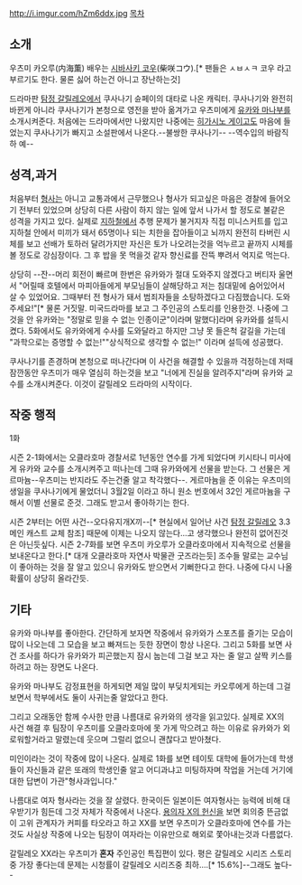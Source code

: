 http://i.imgur.com/hZm6ddx.jpg
[[목차]]
== 소개 ==
우츠미 카오루(内海薫)
배우는 [[시바사키 코우]](柴咲コウ).[* 팬들은 ㅅㅂㅅㅋ 코우 라고 부르기도 한다. 물론 싫어 하는건 아니고 장난하는것]

드라마판 [[탐정 갈릴레오]]에서 쿠사나기 슌페이의 대타로 나온 캐릭터.
쿠사나기와 완전히 바뀐게 아니라 쿠사나기가 본청으로 영전을 받아 옮겨가고 우츠미에게 [[유카와 마나부]]를 소개시켜준다.
처음에는 드라마에서만 나왔지만 나중에는 [[히가시노 게이고]]도 마음에 들었는지 쿠사나기가 빠지고 소설판에서 나온다.--불쌍한 쿠사나기-- --역수입의 바람직하 예--
== 성격,과거 ==
처음부터 [[형사]]는 아니고 교통과에서 근무했으나 형사가 되고싶은 마음은 경찰에 들어오기 전부터 있었으며 상당히 다른 사람이 하지 않는 일에 앞서 나가서 할 정도로 불같은 성격을 가지고 있다. 실제로 [[지하철]]에서 추행 문제가 불거지자 직접 미니스커트를 입고 지하철 안에서 미끼가 돼서 65명이나 되는 치한을 잡아들이고 뇌까지 완전히 타버린 시체를 보고 선배가 토하러 달려가지만 자신은 토가 나오려는것을 억누르고 끝까지 시체를 볼 정도로 강심장이다. 그 후 밥을 못 먹을것 같자 향신료를 잔뜩 뿌려서 억지로 먹는다.

상당히 --잔--머리 회전이 빠르며 한번은 유카와가 절대 도와주지 않겠다고 버티자 울면서 "어릴때 호텔에서 마피아들에게 부모님들이 살해당하고 저는 침대밑에 숨어있어서 살 수 있었어요. 그때부터 전 형사가 돼서 범죄자들을 소탕하겠다고 다짐했습니다. 도와주세요!"[* 물론 거짓말. 미국드라마를 보고 그 주인공의 스토리를 인용한것. 나중에 그것을 안 유카와는 "정말로 믿을 수 없는 인종이군"이라며 말했다]라며 유카와를 설득시켰다.
5화에서도 유카와에게 수사를 도와달라고 하지만 그냥 못 들은척 갈길을 가는데 "과학으로는 증명할 수 없는!""상식적으로 생각할 수 없는!" 이라며 설득에 성공했다.

쿠사나기를 존경하며 본청으로 떠나간다며 이 사건을 해결할 수 있을까 걱정하는데 저때 잠깐동안 우츠미가 매우 열심히 하는것을 보고 "너에게 진실을 알려주지"라며 유카와 교수를 소개시켜준다. 이것이 갈릴레오 드라마의 시작이다.

== 작중 행적 ==
1화

시즌 2-1화에서는 오클라호마 경찰서로 1년동안 연수를 가게 되었다며 키시타니 미사에게 유카와 교수를 소개시켜주고 떠나는데 그때 유카와에게 선물을 받는다. 그 선물은 게르마늄--우츠미는 반지라도 주는건줄 알고 착각했다--. 게르마늄을 준 이유는 우츠미의 생일을 쿠사나기에게 물었더니 3월2일 이라고 하니 원소 번호에서 32인 게르마늄을 구해서 이별 선물로 준것. 그래도 받고서 좋아하기는 한다.

시즌 2부터는 어떤 사건--오다유지개X끼--[* 현실에서 일어난 사건 [[탐정 갈릴레오]] 3.3 메인 캐스트 교체 참조] 때문에 이제는 나오지 않는다...고 생각했으나 완전히 없어진것은 아닌듯싶다. 
시즌 2-7화를 보면 우츠미 카오루가 오클라호마에서 지속적으로 선물을 보내온다고 한다.[* 대개 오클라호마 자연사 박물관 굿즈라는듯] 조수들 말로는 교수님이 좋아하는 것을 잘 알고 있으니 유카와도 받으면서 기뻐한다고 한다. 나중에 다시 나올 확률이 상당히 올라간듯.

== 기타 ==
유카와 마나부를 좋아한다. 간단하게 보자면 작중에서 유카와가 스포츠를 즐기는 모습이 많이 나오는데 그 모습을 보고 빠져드는 듯한 장면이 항상 나온다. 그리고 5화를 보면 사건 조사를 하다가 유카와가 피곤했는지 잠시 눕는데 그걸 보고 자는 줄 알고 살짝 키스를 하려고 하는 장면도 나온다.

유카와 마나부도 감정표현을 하게되면 제일 많이 부딪치게되는 카오루에게 하는데 그걸 보면서 학부에서도 둘이 사귀는줄 알았다고 한다.

그리고 오래동안 함께 수사한 만큼 나름대로 유카와의 생각을 읽고있다. 실제로 XX의 사건 해결 후 팀장이 우츠미를 오클라호마에 못 가게 막으려고 하는 이유로 유카와가 외로워할거라고 말렸는데 웃으며 그럴리 없으니 괜찮다고 받아쳤다.

미인이라는 것이 작중에 많이 나온다. 실제로 1화를 보면 테이토 대학에 들어가는데 학생들이 자신들과 같은 또래의 학생인줄 알고 어디과냐고 미팅하자며 작업을 거는데 거기에 대한 답변이 가관"형사과입니다."

나름대로 여자 형사라는 것을 잘 살렸다. 한국이든 일본이든 여자형사는 능력에 비해 대우받기가 힘든데 그것 자체가 작중에서 나온다. [[용의자 X의 헌신]]을 보면 회의중 뜬금없이 고위 관계자가 커피를 타오라고 하고 XX를 보면 우츠미가 오클라호마에 연수를 가는 것도 사실상 작중에 나오는 팀장이 여자라는 이유만으로 해외로 쫓아내는것과 다름없다.

갈릴레오 XX라는 우츠미가 '''혼자''' 주인공인 특집편이 있다.
평은 갈릴레오 시리즈 스토리중 가장 좋다는데 문제는 시청률이 갈릴레오 시리즈중 최하....[* 15.6%]--그래도 높다--

